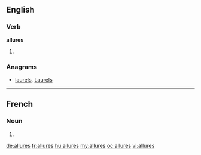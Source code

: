 ==English==

===Verb===
'''allures'''

# {{third-person singular of|allure}}

===Anagrams===
* [[laurels#English|laurels]], [[Laurels#English|Laurels]]

----

==French==

===Noun===
{{infl|fr|plural}} {{f|p}}

# {{plural of|allure|lang=fr}}

[[de:allures]]
[[fr:allures]]
[[hu:allures]]
[[my:allures]]
[[oc:allures]]
[[vi:allures]]